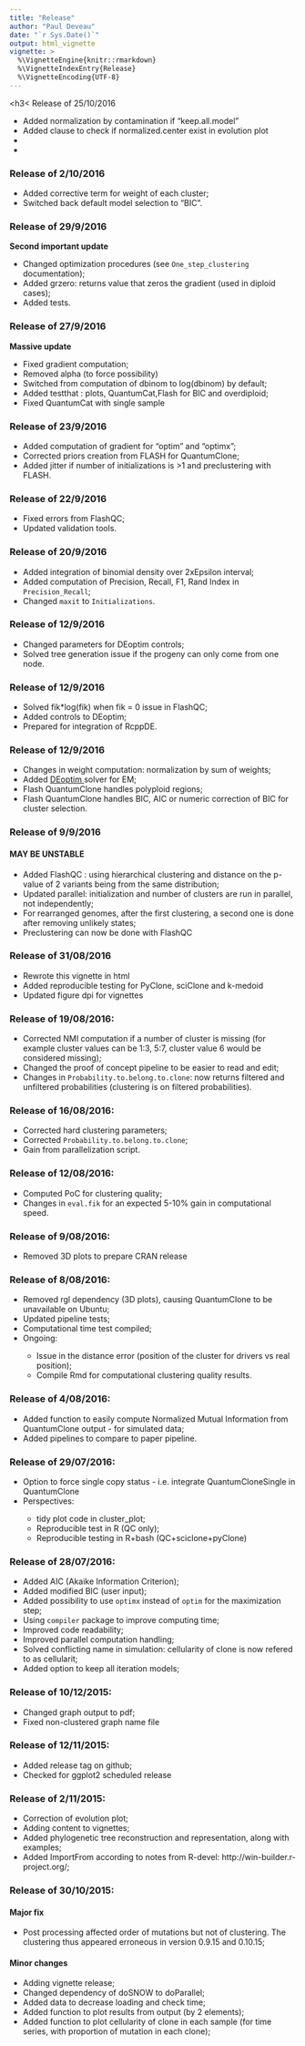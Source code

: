 ---
title: "Release"
author: "Paul Deveau"
date: "`r Sys.Date()`"
output: html_vignette 
vignette: >
  %\VignetteEngine{knitr::rmarkdown}
  %\VignetteIndexEntry{Release}
  %\VignetteEncoding{UTF-8}
---
<h3< Release of 25/10/2016 </h3>

<ul>
<li> Added normalization by contamination if "keep.all.model"</li>
<li> Added clause to check if normalized.center exist in evolution plot</li>
<li></li>
<li></li>
</ul>

<h3>Release of 2/10/2016 </h3>
<ul>
<li> Added corrective term for weight of each cluster; </li>
<li> Switched back default model selection to "BIC".
</ul>


<h3>Release of 29/9/2016 </h3>
<b> Second important update </b>
<ul>
<li> Changed optimization procedures (see `One_step_clustering` documentation); </li>
<li> Added grzero: returns value that zeros the gradient (used in diploid cases); </li>
<li> Added tests. </li>

</ul>
<h3>Release of 27/9/2016 </h3>
<b> Massive update </b>
<ul>
<li> Fixed gradient computation; </li>
<li> Removed alpha (to force possibility) </li>
<li> Switched from computation of dbinom to log(dbinom) by default; </li>
<li> Added testthat : plots, QuantumCat,Flash for BIC and overdiploid; </li>
<li> Fixed QuantumCat with single sample </li>

</ul>

<h3>Release of 23/9/2016 </h3>
<ul>
<li> Added computation of gradient for "optim" and "optimx"; </li>
<li> Corrected priors creation from FLASH for QuantumClone; </li>
<li> Added jitter if number of initializations is >1 and preclustering with FLASH.</li>

</ul>

<h3>Release of 22/9/2016 </h3>
<ul>
<li> Fixed errors from FlashQC; </li>
<li> Updated validation tools. </li>

</ul>

<h3>Release of 20/9/2016 </h3>
<ul>
<li> Added integration of binomial density over 2xEpsilon interval; </li>
<li> Added computation of Precision, Recall, F1, Rand Index in `Precision_Recall`; </li>
<li> Changed `maxit` to `Initializations`.</li>

</ul>

<h3>Release of 12/9/2016 </h3>
<ul>
<li> Changed parameters for DEoptim controls; </li>
<li> Solved tree generation issue if the progeny can only come from one node. </li>

</ul>

<h3>Release of 12/9/2016 </h3>
<ul>
<li> Solved fik*log(fik) when fik = 0 issue in FlashQC; </li>
<li> Added controls to DEoptim; </li>
<li> Prepared for integration of RcppDE. </li>
</ul>

<h3>Release of 12/9/2016 </h3>
<ul>
<li>Changes in weight computation: normalization by sum of weights; </li>
<li>Added <a href=https://www.jstatsoft.org/article/view/v040i06>DEoptim </a> solver for EM;</li>
<li>Flash QuantumClone handles polyploid regions;</li>
<li>Flash QuantumClone handles BIC, AIC or numeric correction of BIC for cluster selection.</li>

</ul>

<h3>Release of 9/9/2016 </h3>
<h4>MAY BE UNSTABLE</h4>
<ul>
<li> Added FlashQC : using hierarchical clustering and distance on the p-value of 2 variants being from the same distribution; </li>
<li> Updated parallel: initialization and number of clusters are run in parallel, not independently; </li>
<li> For rearranged genomes, after the first clustering, a second one is done after removing unlikely states; </li>
<li> Preclustering can now be done with FlashQC </li>
</ul>

<h3>Release of 31/08/2016</h3>
<ul>
<li>Rewrote this vignette in html </li>
<li>Added reproducible testing for PyClone, sciClone and k-medoid</li>
<li>Updated figure dpi for vignettes</li>
</ul>

<h3>Release of 19/08/2016:</h3>
<ul>
<li> Corrected NMI computation if a number of cluster is missing (for example cluster values can be 1:3, 5:7, cluster value 6 would be considered missing);</li>
<li> Changed the proof of concept pipeline to be easier to read and edit;</li>
<li> Changes in `Probability.to.belong.to.clone`: now returns filtered and unfiltered probabilities (clustering is on filtered probabilities).</li>
</ul>

<h3>Release of 16/08/2016:</h3>
<ul>
<li> Corrected hard clustering parameters; </li>
<li> Corrected `Probability.to.belong.to.clone`; </li>
<li> Gain from parallelization script. </li>
</ul>

<h3>Release of 12/08/2016:</h3>
<ul>
<li> Computed PoC for clustering quality; </li>
<li> Changes in `eval.fik` for an expected 5-10% gain in computational speed.</li>
</ul>
<h3>Release of 9/08/2016:</h3>
<ul>
<li> Removed 3D plots to prepare CRAN release </li>
</ul>
<h3>Release of 8/08/2016:</h3>
<ul>
<li> Removed rgl dependency (3D plots), causing QuantumClone to be unavailable on Ubuntu;</li>
<li> Updated pipeline tests;</li>
<li> Computational time test compiled;</li>
<li> Ongoing: </li>
<ul>
<li> Issue in the distance error (position of the cluster for drivers vs real position);</li>
<li> Compile Rmd for computational clustering quality results.</li>
</ul>
</ul>

<h3>Release of 4/08/2016:</h3>
<ul>
<li>Added function to easily compute Normalized Mutual Information from QuantumClone output - for simulated data;</li>
<li>Added pipelines to compare to paper pipeline.</li>
</ul>
<h3>Release of 29/07/2016:</h3>

<ul>
<li>Option to force single copy status - i.e. integrate QuantumCloneSingle in QuantumClone</li>
<li>Perspectives:</li>
<ul>
<li>tidy plot code in cluster_plot;</li>
<li>Reproducible test in R (QC only);</li>
<li>Reproducible testing in R+bash (QC+sciclone+pyClone)</li>
</ul>  
</ul>  

<h3>Release of 28/07/2016:</h3>
<ul>
<li>Added AIC (Akaike Information Criterion);</li>
<li>Added modified BIC (user input);</li>
<li>Added possibility to use `optimx` instead of `optim` for the maximization step;</li>
<li>Using `compiler` package to improve computing time;</li>
<li>Improved code readability;</li>
<li>Improved parallel computation handling;</li>
<li>Solved conflicting name in simulation: cellularity of clone is now refered to as cellularit;</li>
<li>Added option to keep all iteration models;</li>
</ul>  


<h3>Release of 10/12/2015:</h3>
<ul>  

<li>Changed graph output to pdf;</li>
<li>Fixed non-clustered graph name file</li>
</ul>  

<h3>Release of 12/11/2015:</h3>
<ul>  

<li>Added release tag on github;</li>
<li>Checked for ggplot2 scheduled release</li>
</ul>  

<h3>Release of 2/11/2015:</h3>
<ul>  

<li>Correction of evolution plot;</li>
<li>Adding content to vignettes;</li>
<li>Added phylogenetic tree reconstruction and representation, along with examples;</li>
<li>Added ImportFrom according to notes from R-devel: http://win-builder.r-project.org/;</li>
</ul>  

<h3>Release of 30/10/2015:</h3>

<h4> Major fix </h4>
<ul>  

<li>Post processing affected order of mutations but not of clustering. The clustering thus appeared erroneous in version 0.9.15 and 0.10.15;</li>
</ul>  

<h4> Minor changes </h4>
<ul>  
<li>Adding vignette release;</li>
<li>Changed dependency of doSNOW to doParallel;</li>
<li>Added data to decrease loading and check time;</li>
<li>Added function to plot results from output (by 2 elements);</li>
<li>Added function to plot cellularity of clone in each sample (for time series, with proportion of mutation in each clone);</li>
</ul>  
